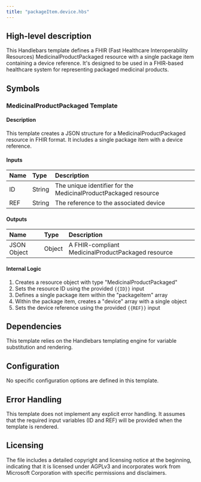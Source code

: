 ```yaml
---
title: "packageItem.device.hbs"
---
```


## High-level description
This Handlebars template defines a FHIR (Fast Healthcare Interoperability Resources) MedicinalProductPackaged resource with a single package item containing a device reference. It's designed to be used in a FHIR-based healthcare system for representing packaged medicinal products.

## Symbols

### MedicinalProductPackaged Template
#### Description
This template creates a JSON structure for a MedicinalProductPackaged resource in FHIR format. It includes a single package item with a device reference.

#### Inputs
| Name | Type | Description |
|:-----|:-----|:------------|
| ID   | String | The unique identifier for the MedicinalProductPackaged resource |
| REF  | String | The reference to the associated device |

#### Outputs
| Name | Type | Description |
|:-----|:-----|:------------|
| JSON Object | Object | A FHIR-compliant MedicinalProductPackaged resource |

#### Internal Logic
1. Creates a resource object with type "MedicinalProductPackaged"
2. Sets the resource ID using the provided `{{ID}}` input
3. Defines a single package item within the "packageItem" array
4. Within the package item, creates a "device" array with a single object
5. Sets the device reference using the provided `{{REF}}` input

## Dependencies
This template relies on the Handlebars templating engine for variable substitution and rendering.

## Configuration
No specific configuration options are defined in this template.

## Error Handling
This template does not implement any explicit error handling. It assumes that the required input variables (ID and REF) will be provided when the template is rendered.

## Licensing
The file includes a detailed copyright and licensing notice at the beginning, indicating that it is licensed under AGPLv3 and incorporates work from Microsoft Corporation with specific permissions and disclaimers.